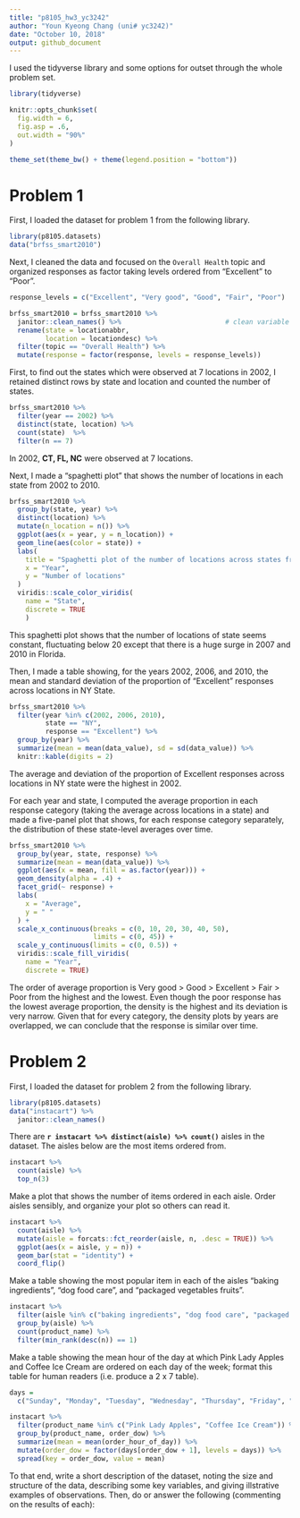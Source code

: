 ```yaml
---
title: "p8105_hw3_yc3242"
author: "Youn Kyeong Chang (uni# yc3242)"
date: "October 10, 2018"
output: github_document
---
```


I used the tidyverse library and some options for outset through the whole problem set.

```r
library(tidyverse)

knitr::opts_chunk$set(
  fig.width = 6,
  fig.asp = .6,
  out.width = "90%"
)

theme_set(theme_bw() + theme(legend.position = "bottom"))
```


# Problem 1

First, I loaded the dataset for problem 1 from the following library.

```r
library(p8105.datasets)
data("brfss_smart2010")
```

Next, I cleaned the data and focused on the `Overall Health` topic and organized responses as factor taking levels ordered from "Excellent" to "Poor".

```r
response_levels = c("Excellent", "Very good", "Good", "Fair", "Poor")

brfss_smart2010 = brfss_smart2010 %>% 
  janitor::clean_names() %>%                          # clean variable names
  rename(state = locationabbr,
         location = locationdesc) %>% 
  filter(topic == "Overall Health") %>% 
  mutate(response = factor(response, levels = response_levels))
```

First, to find out the states which were observed at 7 locations in 2002, I retained distinct rows by state and location and counted the number of states. 

```r
brfss_smart2010 %>% 
  filter(year == 2002) %>%
  distinct(state, location) %>% 
  count(state)  %>% 
  filter(n == 7)
```

In 2002, **CT, FL, NC** were observed at 7 locations.


Next, I made a “spaghetti plot” that shows the number of locations in each state from 2002 to 2010.

```r
brfss_smart2010 %>% 
  group_by(state, year) %>%
  distinct(location) %>%
  mutate(n_location = n()) %>% 
  ggplot(aes(x = year, y = n_location)) +
  geom_line(aes(color = state)) +
  labs(
    title = "Spaghetti plot of the number of locations across states from 2002 to 2010",
    x = "Year",
    y = "Number of locations"
  )
  viridis::scale_color_viridis(
    name = "State",
    discrete = TRUE
    ) 
```

This spaghetti plot shows that the number of locations of state seems constant, fluctuating below 20 except that there is a huge surge in 2007 and 2010 in Florida.  

Then, I made a table showing, for the years 2002, 2006, and 2010, the mean and standard deviation of the proportion of “Excellent” responses across locations in NY State.

```r
brfss_smart2010 %>%
  filter(year %in% c(2002, 2006, 2010), 
         state == "NY", 
         response == "Excellent") %>% 
  group_by(year) %>% 
  summarize(mean = mean(data_value), sd = sd(data_value)) %>% 
  knitr::kable(digits = 2)
```

The average and deviation of the proportion of Excellent responses across locations in NY state were the highest in 2002. 


For each year and state, I computed the average proportion in each response category (taking the average across locations in a state) and made a five-panel plot that shows, for each response category separately, the distribution of these state-level averages over time.

```r
brfss_smart2010 %>% 
  group_by(year, state, response) %>% 
  summarize(mean = mean(data_value)) %>% 
  ggplot(aes(x = mean, fill = as.factor(year))) +    
  geom_density(alpha = .4) +
  facet_grid(~ response) +
  labs(
    x = "Average",
    y = " "
  ) +
  scale_x_continuous(breaks = c(0, 10, 20, 30, 40, 50),
                     limits = c(0, 45)) +
  scale_y_continuous(limits = c(0, 0.5)) +
  viridis::scale_fill_viridis(
    name = "Year",
    discrete = TRUE) 
```


The order of average proportion is Very good > Good > Excellent > Fair > Poor from the highest and the lowest. Even though the poor response has the lowest average proportion, the density is the highest and its deviation is very narrow. Given that for every category, the density plots by years are overlapped, we can conclude that the response is similar over time.   


# Problem 2

First, I loaded the dataset for problem 2 from the following library.

```r
library(p8105.datasets)
data("instacart") %>% 
  janitor::clean_names()
```

There are **`r instacart %>% distinct(aisle) %>% count()`** aisles in the dataset.
The aisles below are the most items ordered from. 

```r
instacart %>% 
  count(aisle) %>% 
  top_n(3)
```

Make a plot that shows the number of items ordered in each aisle. Order aisles sensibly, and organize your plot so others can read it.

```r
instacart %>%
  count(aisle) %>% 
  mutate(aisle = forcats::fct_reorder(aisle, n, .desc = TRUE)) %>% 
  ggplot(aes(x = aisle, y = n)) +
  geom_bar(stat = "identity") +
  coord_flip()
```

Make a table showing the most popular item in each of the aisles “baking ingredients”, “dog food care”, and “packaged vegetables fruits”.
```r
instacart %>%
  filter(aisle %in% c("baking ingredients", "dog food care", "packaged vegetables fruits")) %>% 
  group_by(aisle) %>% 
  count(product_name) %>% 
  filter(min_rank(desc(n)) == 1)
```

Make a table showing the mean hour of the day at which Pink Lady Apples and Coffee Ice Cream are ordered on each day of the week; format this table for human readers (i.e. produce a 2 x 7 table).

```r
days = 
  c("Sunday", "Monday", "Tuesday", "Wednesday", "Thursday", "Friday", "Saturday")

instacart %>%
  filter(product_name %in% c("Pink Lady Apples", "Coffee Ice Cream")) %>% 
  group_by(product_name, order_dow) %>% 
  summarize(mean = mean(order_hour_of_day)) %>% 
  mutate(order_dow = factor(days[order_dow + 1], levels = days)) %>% 
  spread(key = order_dow, value = mean)
```

To that end, write a short description of the dataset, noting the size and structure of the data, describing some key variables, and giving illstrative examples of observations. Then, do or answer the following (commenting on the results of each):